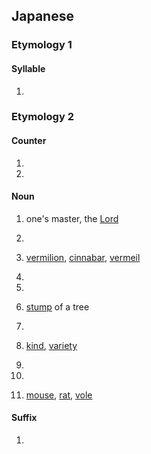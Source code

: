 {{also|じゅ|Appendix:Variations of "ju"}}
==Japanese==
{{DEFAULTSORT:しゅ}}
===Etymology 1===

====Syllable====
{{ja-syllable}}

# {{ja-kana-def}}

===Etymology 2===

====Counter====
{{ja-pos|counter}}

# {{ja-def|首}}
# {{ja-def|株}}

====Noun====
{{ja-noun}}

# {{ja-def|主}} one's master, the [[Lord]]
# {{ja-def|守}}
# {{ja-def|朱}} [[vermilion]], [[cinnabar]], [[vermeil]]
# {{ja-def|取}}
# {{ja-def|首}}
# {{ja-def|株}} [[stump]] of a tree
# {{ja-def|衆}}
# {{ja-def|種}} [[kind]], [[variety]]
# {{ja-def|銖|朱}}
# {{ja-def|趣}}
# {{ja-def|鼠}} [[mouse]], [[rat]], [[vole]]

====Suffix====
{{ja-pos|suffix}}

# {{ja-def|衆}}